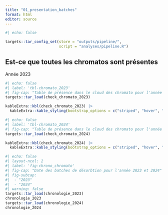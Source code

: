 ```yaml
---
title: "01_presentation_batches"
format: html
editor: source
---
```


```r
#| echo: false

targets::tar_config_set(store = "outputs/pipeline/", 
                        script = "analyses/pipeline.R")

```

## Est-ce que toutes les chromatos sont présentes
 Année 2023
```r
#| echo: false
#| label: 'tbl-chromato_2023'
#| fig-cap: "Table de présence dans le cloud des chromato pour l'année 2023"
targets::tar_load(check_chromato_2023)

kableExtra::kbl(check_chromato_2023) |> 
  kableExtra::kable_styling(bootstrap_options = c("striped", "hover", "condensed", "responsive"))

```

```r
#| echo: false
#| label: 'tbl-chromato_2024'
#| fig-cap: "Table de présence dans le cloud des chromato pour l'année 2024"
targets::tar_load(check_chromato_2024)

kableExtra::kbl(check_chromato_2024) |> 
  kableExtra::kable_styling(bootstrap_options = c("striped", "hover", "condensed", "responsive"))

```

```r
#| echo: false
#| layout-ncol: 2
#| label: 'fig-chrono_chromato'
#| fig-cap: "Date des batches de désorbtion pour l'année 2023 et 2024"
#| fig-subcap: 
#|  - "2023"
#|  - "2024"
#| warning: false 
targets::tar_load(chronologie_2023)
chronologie_2023
targets::tar_load(chronologie_2024)
chronologie_2024

```

